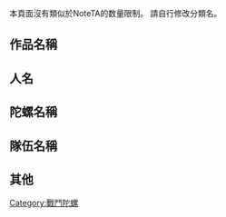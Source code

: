 {{CGroupH|name=戰鬥陀螺 鋼鐵奇兵|desc=戰鬥陀螺 鋼鐵奇兵}}<noinclude>[[Category:ACG公共轉換組模板|{{SUBPAGENAME}}]][[Category:戰鬥陀螺]]

本頁面沒有類似於NoteTA的数量限制。
請自行修改分類名。

== 作品名稱 ==
</noinclude>
{{CItem|zh-cn:金属对决 战斗陀螺;zh-hk:爆旋陀螺 鋼鐵戰魂;zh-tw:戰鬥陀螺 鋼鐵奇兵;|original=}}<noinclude>

== 人名 ==
</noinclude>
{{CItem|zh-cn:盾神京矢;zh-hk:盾神京矢;zh-tw:盾神京谷;|original=}}
{{CItem|zh-cn:京矢;zh-hk:京矢;zh-tw:京谷;|original=}}
{{CItem|zh-cn:大池飛輪;zh-hk:大池飛輪;zh-tw:大池飛雄;|original=}}
{{CItem|zh-cn:不死鸟;zh-hk:鳳凰 ;zh-tw:不死鳥;|original=}}
{{CItem|zh-cn:双道暖;zh-hk:雙道暖;zh-tw:雙道炎;|original=}}
{{CItem|zh-cn:双道冷;zh-hk:雙道冷;zh-tw:雙道寒;|original=}}
{{CItem|zh-cn:Merci;zh-hk:美利斯;zh-tw:Merci;|original=}}
{{CItem|zh-cn:阿雷克斯;zh-hk:亞利舍兒;zh-tw:阿雷克斯;|original=}}
{{CItem|zh-cn:諾瓦古曼;zh-hk:羅娃古麻;zh-tw:諾瓦古曼;|original=}}
{{CItem|zh-cn:多娜萊;zh-hk:多娜;zh-tw:多娜;|original=}}
{{CItem|zh-cn:朱利斯·凱薩;zh-hk:朱利亞斯・凱撒;zh-tw:朱利亞斯・凱撒;|original=}}
{{CItem|zh-cn:奈魯;zh-hk:尼羅;zh-tw:奈魯;|original=}}
{{CItem|zh-cn:基安奴;zh-hk:基安奴;zh-tw:喬治;|original=}}
{{CItem|zh-cn:達美安;zh-hk:達美安;zh-tw:達米安;|original=}}<noinclude>

== 陀螺名稱 ==
</noinclude>
{{CItem|zh-cn:暴风天马;zh-hk:烈風天馬;zh-tw:暴風天馬;|original=}}
{{CItem|zh-cn:巨岩雄狮;zh-hk:岩巖獅王;zh-tw:巨岩雄獅;|original=}}
{{CItem|zh-cn:雷霆天龙;zh-hk:雷霆魔龍;zh-tw:雷霆天龍;|original=}}
{{CItem|zh-cn:隕石天龙;zh-hk:隕石魔龍;zh-tw:隕石天龍;|original=}}
{{CItem|zh-cn:闇黑野牛;zh-hk:暗黑狂牛;zh-tw:闇黑狂牛;|original=}}
{{CItem|zh-cn:大地天鹰;zh-hk:大地蒼鷹;zh-tw:大地天鷹;|original=}}
{{CItem|zh-cn:烈焰天平;zh-hk:烈焰天秤;zh-tw:烈焰天平;|original=}}
{{CItem|zh-cn:电光独角;zh-hk:電光獨角;zh-tw:電光獨角獸;|original=}}
{{CItem|zh-cn:轰击天马;zh-hk:轟擊天馬;zh-tw:爆裂天馬;|original=}}
{{CItem|zh-cn:钢牙雄狮;zh-hk:獠牙獅王;zh-tw:鋼牙雄獅;|original=}}
{{CItem|zh-cn:毁灭天龙;zh-hk:毀滅魔龍;zh-tw:毀滅天龍;|original=}}
{{CItem|zh-cn:水星阿努比斯;zh-hk:水星阿努比斯;zh-tw:阿努比斯;|original=}}
{{CItem|zh-cn:土星克罗诺斯;zh-hk:土星克羅諾斯;zh-tw:鐮刀巨神;|original=}}
{{CItem|zh-cn:火星阿雷斯;zh-hk:火星阿雷斯;zh-tw:幻象戰神;|original=}}
{{CItem|zh-cn:翡翠宙斯;zh-hk:壁玉木星;zh-tw:翡翠宙斯;|original=}}
{{CItem|zh-cn:破灭羽蛇;zh-hk:破滅羽蛇;zh-tw:死亡羽蛇;|original=}}
{{CItem|zh-cn:破坏神复仇者;zh-hk:邪惡復仇者;zh-tw:破壞神涅墨西斯;|original=}}
{{CItem|zh-cn:熔岩冥王;zh-hk:融合冥王;zh-tw:熔岩冥王;|original=}}
{{CItem|zh-cn:冰流天鹅;zh-hk:環疊天鵝;zh-tw:冰流天鵝;|original=}}
{{CItem|zh-cn:闪光射手;zh-hk:激閃射手;zh-tw:閃光射手;|original=}}
{{CItem|zh-cn:双重天王;zh-hk:雙剎天王;zh-tw:雙重天王;|original=}}
{{CItem|zh-cn:爆神魔蝇;zh-hk:爆神惡蠅;zh-tw:爆神魔蠅;|original=}}
{{CItem|zh-cn:暗黑战狼;zh-hk:暗黑戰狼;zh-tw:闇黑戰狼;|original=}}
{{CItem|zh-cn:正义天平;zh-hk:正義天秤;zh-tw:正義天平;|original=}}
{{CItem|zh-cn:巨岩天蝎 ;zh-hk:岩巖魔蠍;zh-tw:巨岩天蠍;|original=}}
{{CItem|zh-cn:熔岩冥王;zh-hk:融合冥王;zh-tw:熔岩冥王;|original=}}
{{CItem|zh-cn:熔岩冥王;zh-hk:融合冥王;zh-tw:熔岩冥王;|original=}}
{{CItem|zh-cn:熔岩冥王;zh-hk:融合冥王;zh-tw:熔岩冥王;|original=}}
{{CItem|zh-cn:暗黑巨蟹;zh-hk:暗黑巨蟹;zh-tw:闇黑巨蟹;|original=}}
{{CItem|zh-cn:疾风水瓶;zh-hk:幻影水瓶;zh-tw:疾風水瓶;|original=}}
{{CItem|zh-cn:狂烈牡羊;zh-hk:華麗白羊;zh-tw:狂烈牡羊;|original=}}
{{CItem|zh-cn:暴风摩羯;zh-hk:烈風山羊;zh-tw:烈風山羊;|original=}}
{{CItem|zh-cn:电流天马;zh-hk:宇宙天馬;zh-tw:宇宙天馬;|original=}}
{{CItem|zh-cn:怒涛双鱼;zh-hk:熱流雙魚;zh-tw:熱流雙魚;|original=}}
{{CItem|zh-cn:燃烧天凰;zh-hk:烈火鳳凰;zh-tw:烈火鳳凰;|original=}}
{{CItem|zh-cn:大地处女;zh-hk:大地月女;zh-tw:大地處女;|original=}}
{{CItem|zh-cn:巨岩天蝎;zh-hk:岩巖魔蠍;zh-tw:岩巖魔蠍;|original=}}
{{CItem|zh-cn:雷霆天龙;zh-hk:雷霆魔龍;zh-tw:雷霆魔龍;|original=}}
{{CItem|zh-cn:暗黑战狼;zh-hk:暗黑戰狼;zh-tw:暗黑戰狼;|original=}}
{{CItem|zh-cn:杀手双子;zh-hk:殺手雙子;zh-tw:殺手雙子;|original=}}
{{CItem|zh-cn:巨岩猛熊;zh-hk:岩巖巨熊;zh-tw:巨岩猛熊;|original=}}
{{CItem|zh-cn:怒涛双鱼;zh-hk:熱流雙魚;zh-tw:怒濤雙魚;|original=}}
{{CItem|zh-cn:猛毒巨蟒;zh-hk:狂毒巨蛇;zh-tw:猛毒巨蟒;|original=}}
{{CItem|zh-cn:燃燒天凤;zh-hk:烈火鳳凰;zh-tw:燃燒天鳳;|original=}}
{{CItem|zh-cn:重装黑骑士;zh-hk:重力英仙;zh-tw:重裝黑騎士;|original=}}
{{CItem|zh-cn:巨岩麒麟;zh-hk:岩巖麒麟;zh-tw:巨岩麒麟;|original=}}
{{CItem|zh-cn:灼熱蜥蜴;zh-hk:熱流蠍虎;zh-tw:灼熱蠍虎;|original=}}
{{CItem|zh-cn:电光龙骨;zh-hk:電光龍骨;zh-tw:電光骨龍;|original=}}
{{CItem|zh-cn:飓风力王;zh-hk:旋風力王;zh-tw:颶風力士;|original=}} 
{{CItem|zh-cn:地狱三头犬;zh-hk:地獄魔犬;zh-tw:地獄三頭犬;|original=}}
{{CItem|zh-cn:玄武时計;zh-hk:玄武時計;zh-tw:毀滅時鐘;|original=}}
{{CItem|zh-cn:螺旋山羊;zh-hk:螺旋山羊;zh-tw:螺旋摩羯;|original=}}
{{CItem|zh-cn:暗黑海皇;zh-hk:暗黑海皇;zh-tw:闇黑海皇;|original=}}

{{CItem|zh-cn:猛毒處女;zh-hk:狂毒月女;zh-tw:猛毒月女;|original=}}
{{CItem|zh-cn:燃燒戰狼;zh-hk:烈火戰狼;zh-tw:烈火戰狼;|original=}}
{{CItem|zh-cn:暴风山羊;zh-hk:烈風山羊;zh-tw:暴風魔羯;|original=}}
{{CItem|zh-cn:巨霸山羊;zh-hk:巨霸山羊;zh-tw:巨霸魔羯;|original=}}<noinclude>

== 隊伍名稱 ==
</noinclude>
{{CItem|zh-cn:Gan Gan Galaxy隊;zh-hk:鋼鐵銀河隊;zh-tw:鋼鐵銀河隊;|original=}}
{{CItem|zh-cn:Excalibur隊;zh-hk:王者之劍隊;zh-tw:王者之劍隊;|original=}}
{{CItem|zh-cn:陷阱隊;zh-hk:拉胡舒卡隊;zh-tw:陷阱隊;|original=}}<noinclude>

== 其他 ==
</noinclude>
{{CItem|zh-cn:京矢大哥;zh-hk:京矢首領;zh-tw:京谷大哥;|original=}}
{{CItem|zh-cn:复仇者;zh-hk:復仇者;zh-tw:涅墨西斯;|original=}}
{{CItem|zh-cn:陀螺少林寺;zh-hk:爆林寺;zh-tw:陀螺少林寺;|original=}}
{{CItem|zh-cn:百家陀螺少林拳;zh-hk:百家爆林拳;zh-tw:百家陀螺少林拳;|original=}}



<noinclude>
</noinclude>{{CGroupF}}